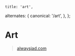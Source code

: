 

    title: 'art',
  alternates: {
      canonical: '/art',
  },
};


# Art

<AnimatedName />

> [alwaysjad.com](https://alwaysjad.com)